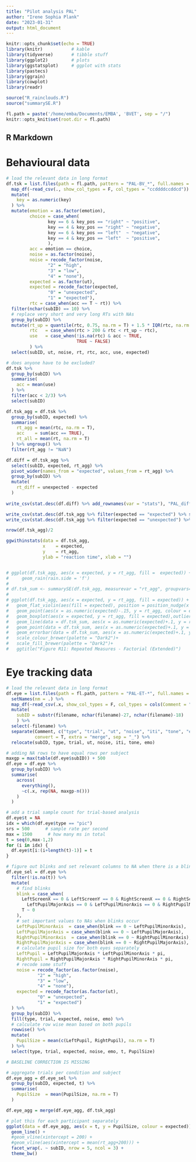 ```yaml
---
title: "Pilot analysis PAL"
author: "Irene Sophia Plank"
date: "2023-01-31"
output: html_document
---
```


```r
knitr::opts_chunk$set(echo = TRUE)
library(knitr)           # kable
library(tidyverse)       # tibble stuff
library(ggplot2)         # plots
library(ggstatsplot)     # ggplot with stats
library(pastecs)
library(ggrain)
library(cowplot)
library(readr)

source("R_rainclouds.R")
source("summarySE.R")

fl.path = paste('/home/emba/Documents/EMBA', 'BVET', sep = "/")
knitr::opts_knit$set(root.dir = fl.path)

```

## R Markdown

<style type="text/css">
.main-container {
  max-width: 1100px;
  margin-left: auto;
  margin-right: auto;
}
</style>

# Behavioural data

```r
# load the relevant data in long format
df.tsk = list.files(path = fl.path, pattern = "PAL-BV_*", full.names = T) %>%
  map_df(~read_csv(., show_col_types = F, col_types = "ccddddccddcd")) %>% 
  mutate(
    key = as.numeric(key)
  ) %>% 
  mutate(emotion = as.factor(emotion),
         choice = case_when(
                key == 6 & key_pos == "right" ~ "positive",
                key == 4 & key_pos == "right" ~ "negative",
                key == 6 & key_pos == "left"  ~ "negative",
                key == 4 & key_pos == "left"  ~ "positive",
                ),
         acc = emotion == choice,
         noise = as.factor(noise),
         noise = recode_factor(noise,
                "2" = "high",
                "3" = "low",
                "4" = "none"),
         expected = as.factor(ut),
         expected = recode_factor(expected,
                "0" = "unexpected",
                "1" = "expected"),
         rtc = case_when(acc == T ~ rt)) %>%
  filter(nchar(subID) == 10) %>% 
  # replace very short and very long RTs with NAs
  group_by(subID) %>%
  mutate(rt_up = quantile(rtc, 0.75, na.rm = T) + 1.5 * IQR(rtc, na.rm = T),
         rtc   = case_when(rtc > 200 & rtc < rt_up ~ rtc),
         use   = case_when(!is.na(rtc) & acc ~ TRUE,
                           TRUE ~ FALSE)
         ) %>%
  select(subID, ut, noise, rt, rtc, acc, use, expected) 

# does anyone have to be excluded? 
df.tsk %>%
  group_by(subID) %>%
  summarise(
    acc = mean(use)
  ) %>% 
  filter(acc < 2/3) %>% 
  select(subID)

```

```r

df.tsk_agg = df.tsk %>%
  group_by(subID, expected) %>%
  summarise(
    rt_agg = mean(rtc, na.rm = T),
    acc    = sum(acc == TRUE),
    rt_all = mean(rt, na.rm = T)
  ) %>% ungroup() %>%
  filter(rt_agg != "NaN")

df.diff = df.tsk_agg %>%
  select(subID, expected, rt_agg) %>%
  pivot_wider(names_from = "expected", values_from = rt_agg) %>%
  group_by(subID) %>%
  mutate(
    rt_diff = unexpected - expected
  )
  
write_csv(stat.desc(df.diff) %>% add_rownames(var = "stats"), "PAL_difference.csv")

write_csv(stat.desc(df.tsk_agg %>% filter(expected == "expected") %>% select(acc, rt_agg, rt_all)) %>% add_rownames(var = "stats"), "PAL_expected.csv")
write_csv(stat.desc(df.tsk_agg %>% filter(expected == "unexpected") %>% select(acc, rt_agg, rt_all)) %>% add_rownames(var = "stats"), "PAL_unexpected.csv")

nrow(df.tsk_agg)/2

ggwithinstats(data = df.tsk_agg,
              x    = expected, 
              y    = rt_agg, 
              ylab = "reaction time", xlab = "")


# ggplot(df.tsk_agg, aes(x = expected, y = rt_agg, fill =  expected)) +
#     geom_rain(rain.side = 'f')
# 
# df.tsk_sum <- summarySE(df.tsk_agg, measurevar = "rt_agg", groupvars="expected")
# 
# ggplot(df.tsk_agg, aes(x = expected, y = rt_agg, fill = expected)) +
#   geom_flat_violin(aes(fill = expected), position = position_nudge(x = .1, y = 0), adjust = 1.5, trim = FALSE, alpha = .5, colour = NA)+
#   geom_point(aes(x = as.numeric(expected)-.15, y = rt_agg, colour = expected),position = position_jitter(width = .05), size = .25, shape = 20)+
#   geom_boxplot(aes(x = expected, y = rt_agg, fill = expected),outlier.shape = NA, alpha = .5, width = .1, colour = "black") +
#   geom_line(data = df.tsk_sum, aes(x = as.numeric(expected)+.1, y = rt_agg_mean, group = expected, colour = expected), linetype = 3)+
#   geom_point(data = df.tsk_sum, aes(x = as.numeric(expected)+.1, y = rt_agg_mean, group = expected, colour = expected), shape = 18) +
#   geom_errorbar(data = df.tsk_sum, aes(x = as.numeric(expected)+.1, y = rt_agg_mean, group = expected, colour = expected, ymin = rt_agg_mean-sem, ymax = rt_agg_mean+sem), width = .05)+
#   scale_colour_brewer(palette = "Dark2")+
#   scale_fill_brewer(palette = "Dark2")+
#   ggtitle("Figure R11: Repeated Measures - Factorial (Extended)")

```

# Eye tracking data

```r

# load the relevant data in long format
df.eye = list.files(path = fl.path, pattern = "PAL-ET-*", full.names = T) %>%
  setNames(nm = .) %>%
  map_df(~read_csv(.x, show_col_types = F, col_types = cols(Comment = "c")), .id = "filename") %>% 
  mutate(
    subID = substr(filename, nchar(filename)-27, nchar(filename)-18)
    ) %>% 
  select(-filename) %>%
  separate(Comment, c("type", "trial", "ut", "noise", "iti", "tone", "emo"), 
           convert = T, extra = "merge", sep = "_") %>%
  relocate(subID, type, trial, ut, noise, iti, tone, emo)

# adding NA rows to have equal rows per subject
maxgp = max(table(df.eye$subID)) + 500
df.eye = df.eye %>%
  group_by(subID) %>%
  summarise(
    across(
      everything(),
      ~c(.x, rep(NA, maxgp-n()))
    )
  )

# add a trial sample count for trial-based analysis
df.eye$t = NA
idx = which(df.eye$type == "pic")
srs = 500      # sample rate per second
max = 1500      # how many ms in total
t = seq(0,max-1,2)
for (i in idx) {
  df.eye$t[i:(i+length(t)-1)] = t
}

# figure out blinks and set relevant columns to NA when there is a blink
df.eye_sel = df.eye %>%
  filter(!is.na(t)) %>%
  mutate(
    # find blinks
    blink = case_when(
      LeftScreenX == 0 & LeftScreenY == 0 & RightScreenX == 0 & RightScreenY == 0 & 
        LeftPupilMajorAxis == 0 & LeftPupilMinorAxis == 0 & RightPupilMajorAxis == 0 & RightPupilMinorAxis == 0 ~ 1,
      T ~ 0
    ),
    # set important values to NAs when blinks occur
    LeftPupilMinorAxis  = case_when(blink == 0 ~ LeftPupilMinorAxis),
    LeftPupilMajorAxis = case_when(blink == 0 ~ LeftPupilMajorAxis),
    RightPupilMinorAxis  = case_when(blink == 0 ~ RightPupilMinorAxis),
    RightPupilMajorAxis = case_when(blink == 0 ~ RightPupilMajorAxis),
    # calculate pupil size for both eyes separately
    LeftPupil = LeftPupilMajorAxis * LeftPupilMinorAxis * pi,
    RightPupil = RightPupilMajorAxis * RightPupilMinorAxis * pi,
    # recode some stuff
    noise = recode_factor(as.factor(noise),
            "2" = "high",
            "3" = "low",
            "4" = "none"),
    expected = recode_factor(as.factor(ut),
            "0" = "unexpected",
            "1" = "expected")
  ) %>%
  group_by(subID) %>%
  fill(type, trial, expected, noise, emo) %>%
  # calculate row wise mean based on both pupils
  rowwise() %>%
  mutate(
    PupilSize = mean(c(LeftPupil, RightPupil), na.rm = T)
  ) %>%
  select(type, trial, expected, noise, emo, t, PupilSize)

# BASELINE CORRECTION IS MISSING

# aggregate trials per condition and subject
df.eye_agg = df.eye_sel %>%
  group_by(subID, expected, t) %>%
  summarise(
    PupilSize  = mean(PupilSize, na.rm = T)
  )

df.eye_agg = merge(df.eye_agg, df.tsk_agg)

# plot this for each participant separately
ggplot(data = df.eye_agg, aes(x = t, y = PupilSize, colour = expected)) +
  geom_line() +
  #geom_vline(xintercept = 200) +
  #geom_vline(aes(xintercept = mean(rt_agg+200))) +
  facet_wrap(. ~ subID, nrow = 5, ncol = 3) +
  theme_bw() 

```